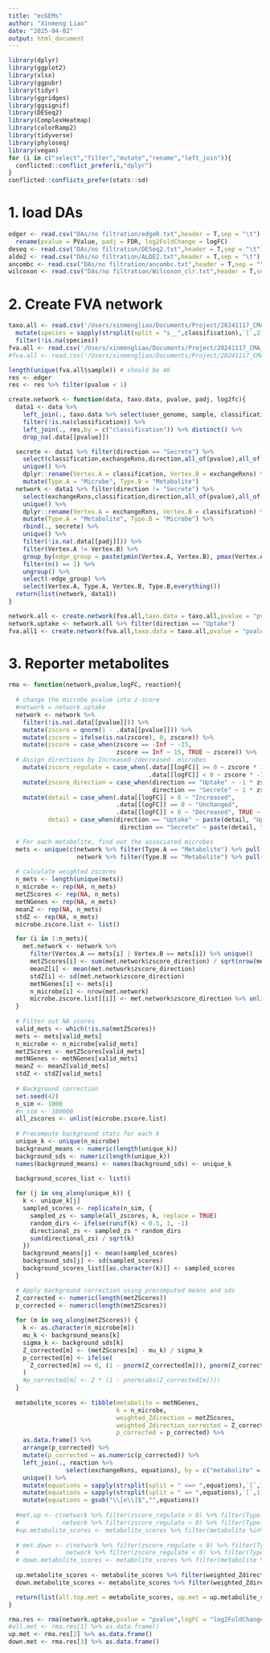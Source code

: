```yaml
---
title: "ecGEMs"
author: "Xinmeng Liao"
date: "2025-04-02"
output: html_document
---
```


```r
library(dplyr)
library(ggplot2)
library(xlsx)
library(ggpubr)
library(tidyr)
library(ggridges)
library(ggsignif)
library(DESeq2)
library(ComplexHeatmap)
library(colorRamp2)
library(tidyverse)
library(phyloseq)
library(vegan)
for (i in c("select","filter","mutate","rename","left_join")){
  conflicted::conflict_prefer(i,"dplyr")
}
conflicted::conflicts_prefer(stats::sd)
```

# 1. load DAs
```r
edger <- read.csv("DAs/no filtration/edgeR.txt",header = T,sep = "\t") %>% 
  rename(pvalue = PValue, padj = FDR, log2FoldChange = logFC)
deseq <- read.csv("DAs/no filtration/DESeq2.txt",header = T,sep = "\t")
alde2 <- read.csv("DAs/no filtration/ALDE2.txt",header = T,sep = "\t")
ancombc <- read.csv("DAs/no filtration/ancombc.txt",header = T,sep = "\t")
wilcoxon <- read.csv("DAs/no filtration/Wilcoxon_clr.txt",header = T,sep = "\t")
```

# 2. Create FVA network
```r
taxo.all <- read.csv('/Users/xinmengliao/Documents/Project/20241117_CMA_PD_ecGEMs/validation.taxo.txt',header = T,sep = "\t") %>% 
  mutate(species = sapply(strsplit(split = "s__",classification),`[`,2)) %>%  
  filter(!is.na(species))
fva.all <- read.csv('/Users/xinmengliao/Documents/Project/20241117_CMA_PD_ecGEMs/validation.fva.nozero95.txt',sep = "\t",header = T)
#fva.all <- read.csv('/Users/xinmengliao/Documents/Project/20241117_CMA_PD_ecGEMs/validation.fva.all95.txt',sep = "\t",header = T)

length(unique(fva.all$sample)) # should be 46
res <- edger
res <- res %>% filter(pvalue < 1)

create.network <- function(data, taxo.data, pvalue, padj, log2fc){
  data1 <- data %>% 
    left_join(., taxo.data %>% select(user_genome, sample, classification), by  = c("sample","bin" = "user_genome")) %>% 
    filter(!is.na(classification)) %>% 
    left_join(., res,by = c("classification")) %>% distinct() %>% 
    drop_na(.data[[pvalue]])

  secrete <- data1 %>% filter(direction == "Secrete") %>%
    select(classification,exchangeRxns,direction,all_of(pvalue),all_of(padj),all_of(log2fc))  %>% 
    unique() %>% 
    dplyr::rename(Vertex.A = classification, Vertex.B = exchangeRxns) %>% 
    mutate(Type.A = "Microbe", Type.B = "Metabolite")
  network <- data1 %>% filter(direction != "Secrete") %>% 
    select(exchangeRxns,classification,direction,all_of(pvalue),all_of(padj),all_of(log2fc)) %>% 
    unique() %>% 
    dplyr::rename(Vertex.A = exchangeRxns, Vertex.B = classification) %>% 
    mutate(Type.A = "Metabolite", Type.B = "Microbe") %>% 
    rbind(., secrete) %>% 
    unique() %>% 
    filter(!is.na(.data[[padj]])) %>% 
    filter(Vertex.A != Vertex.B) %>% 
    group_by(edge_group = paste(pmin(Vertex.A, Vertex.B), pmax(Vertex.A, Vertex.B))) %>%
    filter(n() == 1) %>% 
    ungroup() %>% 
    select(-edge_group) %>% 
    select(Vertex.A, Type.A, Vertex.B, Type.B,everything())
  return(list(network, data1))
}

network.all <- create.network(fva.all,taxo.data = taxo.all,pvalue = "pvalue",padj = "padj",log2fc = "log2FoldChange")[1] %>% as.data.frame()
network.uptake <- network.all %>% filter(direction == "Uptake")
fva.all1 <- create.network(fva.all,taxo.data = taxo.all,pvalue = "pvalue",padj = "padj",log2fc = "log2FoldChange")[2] %>% as.data.frame()
```

# 3. Reporter metabolites
```r
rma <- function(network,pvalue,logFC, reaction){
  
  # change the microbe pvalue into z-score
  #network = network.uptake
  network <- network %>% 
    filter(!is.na(.data[[pvalue]])) %>% 
    mutate(zscore = qnorm(1 - .data[[pvalue]])) %>%  
    mutate(zscore = ifelse(is.na(zscore), 0, zscore)) %>% 
    mutate(zscore = case_when(zscore == -Inf ~ -15,
                              zscore == Inf ~ 15, TRUE ~ zscore)) %>% 
  # Assign directions by Increased-/decreased- microbes
    mutate(zscore_regulate = case_when(.data[[logFC]] >= 0 ~ zscore * 1, 
                                       .data[[logFC]] < 0 ~ zscore * -1, TRUE ~ NA)) %>% 
    mutate(zscore_direction = case_when(direction == "Uptake" ~ -1 * zscore_regulate,
                                        direction == "Secrete" ~ 1 * zscore_regulate, TRUE ~ NA)) %>% 
    mutate(detail = case_when(.data[[logFC]] > 0 ~ "Increased", 
                              .data[[logFC]] == 0 ~ "Unchanged",
                              .data[[logFC]] < 0 ~ "Decreased", TRUE ~ NA),
           detail = case_when(direction == "Uptake" ~ paste(detail, "Uptake",sep = " + "), 
                               direction == "Secrete" ~ paste(detail, "Secrete",sep = " + "), TRUE ~ NA))

  # For each metabolite, find out the associated microbes
  mets <- unique(c(network %>% filter(Type.A == "Metabolite") %>% pull(Vertex.A),
                   network %>% filter(Type.B == "Metabolite") %>% pull(Vertex.B)))
  
  # calculate weighted zscores
  n_mets <- length(unique(mets))
  n_microbe <- rep(NA, n_mets)
  metZScores <- rep(NA, n_mets)
  metNGenes <- rep(NA, n_mets)
  meanZ <- rep(NA, n_mets)
  stdZ <- rep(NA, n_mets)
  microbe.zscore.list <- list()

  for (i in 1:n_mets){
    met.network <- network %>% 
      filter(Vertex.A == mets[i] | Vertex.B == mets[i]) %>% unique()
      metZScores[i] <- sum(met.network$zscore_direction) / sqrt(nrow(met.network))
      meanZ[i] <- mean(met.network$zscore_direction)
      stdZ[i] <- sd(met.network$zscore_direction)
      metNGenes[i] <- mets[i]
      n_microbe[i] <- nrow(met.network)
      microbe.zscore.list[[i]] <- met.network$zscore_direction %>% unlist()
  }
 
  # Filter out NA scores
  valid_mets <- which(!is.na(metZScores))
  mets <- mets[valid_mets]
  n_microbe <- n_microbe[valid_mets]
  metZScores <- metZScores[valid_mets]
  metNGenes <- metNGenes[valid_mets]
  meanZ <- meanZ[valid_mets]
  stdZ <- stdZ[valid_mets]
  
  # Background correction
  set.seed(42)
  n_sim <- 1000
  #n_sim <- 100000
  all_zscores <- unlist(microbe.zscore.list)
  
  # Precompute background stats for each k
  unique_k <- unique(n_microbe)
  background_means <- numeric(length(unique_k))
  background_sds <- numeric(length(unique_k))
  names(background_means) <- names(background_sds) <- unique_k
  
  background_scores_list <- list()

  for (j in seq_along(unique_k)) {
    k <- unique_k[j]
    sampled_scores <- replicate(n_sim, {
      sampled_zs <- sample(all_zscores, k, replace = TRUE)
      random_dirs <- ifelse(runif(k) < 0.5, 1, -1)
      directional_zs <- sampled_zs * random_dirs
      sum(directional_zs) / sqrt(k)
    })
    background_means[j] <- mean(sampled_scores)
    background_sds[j] <- sd(sampled_scores)
    background_scores_list[[as.character(k)]] <- sampled_scores
  }

  # Apply background correction using precomputed means and sds
  Z_corrected <- numeric(length(metZScores))
  p_corrected <- numeric(length(metZScores))
  
  for (m in seq_along(metZScores)) {
    k <- as.character(n_microbe[m])
    mu_k <- background_means[k]
    sigma_k <- background_sds[k]
    Z_corrected[m] <- (metZScores[m] - mu_k) / sigma_k
    p_corrected[m] <- ifelse(
      Z_corrected[m] >= 0, (1 - pnorm(Z_corrected[m])), pnorm(Z_corrected[m])
    )
    #p_corrected[m] <- 2 * (1 - pnorm(abs(Z_corrected[m])))
  }
  
  metabolite_scores <- tibble(metabolite = metNGenes,
                              k = n_microbe,
                              weighted_Zdirection = metZScores,
                              weighted_Zdirection_corrected = Z_corrected,
                              p_corrected = p_corrected) %>% 
    as.data.frame() %>% 
    arrange(p_corrected) %>%
    mutate(p_corrected = as.numeric(p_corrected)) %>% 
    left_join(., reaction %>% 
                select(exchangeRxns, equations), by = c("metabolite" = "exchangeRxns")) %>% 
    unique() %>%
    mutate(equations = sapply(strsplit(split = " <=> ",equations),`[`,1)) %>% 
    mutate(equations = sapply(strsplit(split = " => ",equations),`[`,1)) %>% 
    mutate(equations = gsub("\\[e\\]$","",equations))
  
  #met.up <- c(network %>% filter(zscore_regulate > 0) %>% filter(Type.A == "Metabolite") %>% pull(Vertex.A), 
  #            network %>% filter(zscore_regulate > 0) %>% filter(Type.B == "Metabolite") %>% pull(Vertex.B)) %>% unique()
  #up.metabolite_scores <- metabolite_scores %>% filter(metabolite %in% met.up) 
    
  # met.down <- c(network %>% filter(zscore_regulate < 0) %>% filter(Type.A == "Metabolite") %>% pull(Vertex.A), 
  #             network %>% filter(zscore_regulate < 0) %>% filter(Type.B == "Metabolite") %>% pull(Vertex.B)) %>% unique()
  # down.metabolite_scores <- metabolite_scores %>% filter(metabolite %in% met.down) 
  
  up.metabolite_scores <- metabolite_scores %>% filter(weighted_Zdirection_corrected >= 0) 
  down.metabolite_scores <- metabolite_scores %>% filter(weighted_Zdirection_corrected < 0)

  return(list(all.top.met = metabolite_scores, up.met = up.metabolite_scores, down.met = down.metabolite_scores))
}

rma.res <- rma(network.uptake,pvalue = "pvalue",logFC = "log2FoldChange", reaction = fva.all1)
#all.met <- rma.res[1] %>% as.data.frame()
up.met <- rma.res[2] %>% as.data.frame()
down.met <- rma.res[3] %>% as.data.frame()
```

